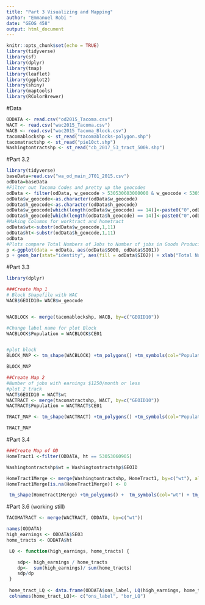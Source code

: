 ```yaml
---
title: "Part 3 Visualizing and Mapping"
author: "Emmanuel Robi "
date: "GEOG 458"
output: html_document
---
```

  
```r
knitr::opts_chunk$set(echo = TRUE)
library(tidyverse)
library(sf)
library(dplyr)
library(tmap)
library(leaflet)
library(ggplot2)
library(shiny)
library(maptools)
library(RColorBrewer)
```

#Data 
```r
ODDATA <- read.csv("od2015_Tacoma.csv")
WACT <- read.csv("wac2015_Tacoma.csv")
WACB <- read.csv("wac2015_Tacoma_Block.csv")
tacomablockshp <- st_read("tacomablocks-polygon.shp")
tacomatractshp <- st_read("pie10ct.shp")
Washingtontractshp <- st_read("cb_2017_53_tract_500k.shp")
```

#Part 3.2 
```r
library(tidyverse)
baseData=read.csv("wa_od_main_JT01_2015.csv")
odData=baseData
#Filter out Tacoma Codes and pretty up the geocodes
odData <- filter(odData, w_geocode > 530530603000000 & w_geocode < 530530620999999 | h_geocode > 530530603000000 & h_geocode < 530530620999999)
odData$w_geocode<-as.character(odData$w_geocode)
odData$h_geocode<-as.character(odData$h_geocode)
odData$w_geocode[which(length(odData$w_geocode) == 14)]<-paste0("0",odData$w_geocode[which(length(odData$w_geocode) == 14)])
odData$h_geocode[which(length(odData$h_geocode) == 14)]<-paste0("0",odData$h_geocode[which(length(odData$h_geocode) == 14)])
#Making Columns for worktract and hometract
odData$wt<-substr(odData$w_geocode,1,11)
odData$ht<-substr(odData$h_geocode,1,11)
odData
#Plots compare Total Numbers of Jobs to Number of jobs in Goods Producing industry sectors and Number of jobs in Trade, Transportation, and Utilities industry sectors
p <-ggplot(data = odData, aes(odData$S000, odData$SI01))
p + geom_bar(stat="identity", aes(fill = odData$SI02)) + xlab("Total Number of Jobs") + ylab("Number of jobs in Goods Producing industry sectors") + labs(fill = "Number of jobs in Trade, Transportation, and Utilities industry sectors")
```



#Part 3.3
```r
library(dplyr)

###Create Map 1
# Block Shapefile with WAC 
WACB$GEOID10= WACB$w_geocode


WACBLOCK <- merge(tacomablockshp, WACB, by=c("GEOID10"))

#Change label name for plot Block 
WACBLOCK$Population = WACBLOCK$CE01


#plot block
BLOCK_MAP <- tm_shape(WACBLOCK) +tm_polygons() +tm_symbols(col="Population") + tm_borders() +tm_layout(title = "Number of jobs with earnings $1250/month or less in the City of Tacoma on a Block Level", title.position = c("RIGHT", "TOP")) 

BLOCK_MAP

##Create Map 2
#Number of jobs with earnings $1250/month or less 
#plot 2 track
WACT$GEOID10 = WACT$wt
WACTRACT <- merge(tacomatractshp, WACT, by=c("GEOID10"))
WACTRACT$Population = WACTRACT$CE01

TRACT_MAP <- tm_shape(WACTRACT) +tm_polygons() +tm_symbols(col="Population") + tm_borders() +tm_layout(title = "Number of jobs with earnings $1250/month or less in the City of Tacoma on a Tract Level", title.position = c("RIGHT", "TOP"))

TRACT_MAP
```


#Part 3.4
```r
###Create Map of OD 
HomeTract1 <-filter(ODDATA, ht == 53053060905)

Washingtontractshp$wt = Washingtontractshp$GEOID

HomeTract1Merge <- merge(Washingtontractshp, HomeTract1, by=c("wt"), all = TRUE)
HomeTract1Merge[is.na(HomeTract1Merge)] <- 0 

 tm_shape(HomeTract1Merge) +tm_polygons() +  tm_symbols(col="wt") + tm_borders() +tm_layout(title = "Points of places where people who live in area 53053060905 work", title.position = c("RIGHT", "TOP")) 

```

#Part 3.6 (working still)
```r
TACOMATRACT <- merge(WACTRACT, ODDATA, by=c("wt"))

names(ODDATA)
high_earnings <- ODDATA$SE03
home_tracts <- ODDATA$ht

 LQ <- function(high_earnings, home_tracts) {

	sdp<- high_earnings / home_tracts
	dp<-  sum(high_earnings)/ sum(home_tracts)
	sdp/dp
 }
 
 home_tract_LQ <- data.frame(ODDATA$ons_label, LQ(high_earnings, home_tracts))
 colnames(home_tract_LQ)<- c("ons_label", "bor_LQ")
```

